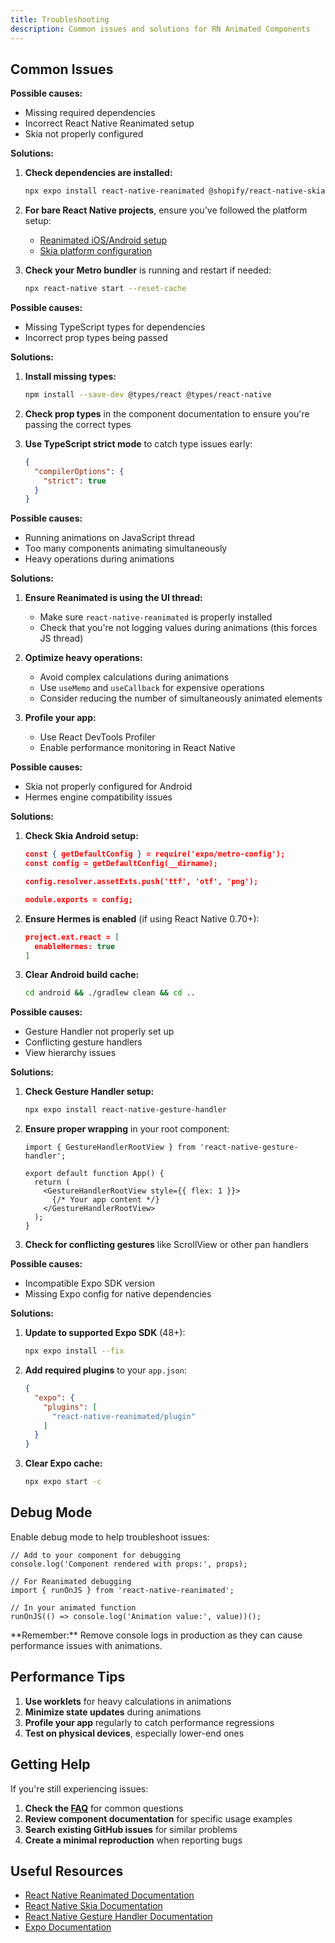 ```yaml
---
title: Troubleshooting
description: Common issues and solutions for RN Animated Components
---
```



## Common Issues

<Accordions type="single">

<Accordion title="Component not animating or rendering blank">

**Possible causes:**
- Missing required dependencies
- Incorrect React Native Reanimated setup
- Skia not properly configured

**Solutions:**

1. **Check dependencies are installed:**
   ```bash npm2yarn
   npx expo install react-native-reanimated @shopify/react-native-skia react-native-gesture-handler
   ```

2. **For bare React Native projects**, ensure you've followed the platform setup:
   - [Reanimated iOS/Android setup](https://docs.swmansion.com/react-native-reanimated/docs/fundamentals/getting-started/)
   - [Skia platform configuration](https://shopify.github.io/react-native-skia/docs/getting-started/installation)

3. **Check your Metro bundler** is running and restart if needed:
   ```bash
   npx react-native start --reset-cache
   ```

</Accordion>

<Accordion title="TypeScript errors with component props">

**Possible causes:**
- Missing TypeScript types for dependencies
- Incorrect prop types being passed

**Solutions:**

1. **Install missing types:**
   ```bash npm2yarn
   npm install --save-dev @types/react @types/react-native
   ```

2. **Check prop types** in the component documentation to ensure you're passing the correct types

3. **Use TypeScript strict mode** to catch type issues early:
   ```json title="tsconfig.json"
   {
     "compilerOptions": {
       "strict": true
     }
   }
   ```

</Accordion>

<Accordion title="Performance issues or stuttering animations">

**Possible causes:**
- Running animations on JavaScript thread
- Too many components animating simultaneously
- Heavy operations during animations

**Solutions:**

1. **Ensure Reanimated is using the UI thread:**
   - Make sure `react-native-reanimated` is properly installed
   - Check that you're not logging values during animations (this forces JS thread)

2. **Optimize heavy operations:**
   - Avoid complex calculations during animations
   - Use `useMemo` and `useCallback` for expensive operations
   - Consider reducing the number of simultaneously animated elements

3. **Profile your app:**
   - Use React DevTools Profiler
   - Enable performance monitoring in React Native

</Accordion>

<Accordion title="Skia components not displaying on Android">

**Possible causes:**
- Skia not properly configured for Android
- Hermes engine compatibility issues

**Solutions:**

1. **Check Skia Android setup:**
   ```json title="metro.config.js"
   const { getDefaultConfig } = require('expo/metro-config');
   const config = getDefaultConfig(__dirname);
   
   config.resolver.assetExts.push('ttf', 'otf', 'png');
   
   module.exports = config;
   ```

2. **Ensure Hermes is enabled** (if using React Native 0.70+):
   ```json title="android/app/build.gradle"
   project.ext.react = [
     enableHermes: true
   ]
   ```

3. **Clear Android build cache:**
   ```bash
   cd android && ./gradlew clean && cd ..
   ```

</Accordion>

<Accordion title="Gestures not working in ScratchCard">

**Possible causes:**
- Gesture Handler not properly set up
- Conflicting gesture handlers
- View hierarchy issues

**Solutions:**

1. **Check Gesture Handler setup:**
   ```bash npm2yarn
   npx expo install react-native-gesture-handler
   ```

2. **Ensure proper wrapping** in your root component:
   ```tsx title="App.tsx"
   import { GestureHandlerRootView } from 'react-native-gesture-handler';
   
   export default function App() {
     return (
       <GestureHandlerRootView style={{ flex: 1 }}>
         {/* Your app content */}
       </GestureHandlerRootView>
     );
   }
   ```

3. **Check for conflicting gestures** like ScrollView or other pan handlers

</Accordion>

<Accordion title="Build errors with Expo">

**Possible causes:**
- Incompatible Expo SDK version
- Missing Expo config for native dependencies

**Solutions:**

1. **Update to supported Expo SDK** (48+):
   ```bash
   npx expo install --fix
   ```

2. **Add required plugins** to your `app.json`:
   ```json title="app.json"
   {
     "expo": {
       "plugins": [
         "react-native-reanimated/plugin"
       ]
     }
   }
   ```

3. **Clear Expo cache:**
   ```bash
   npx expo start -c
   ```

</Accordion>

</Accordions>

## Debug Mode

Enable debug mode to help troubleshoot issues:

```tsx
// Add to your component for debugging
console.log('Component rendered with props:', props);

// For Reanimated debugging
import { runOnJS } from 'react-native-reanimated';

// In your animated function
runOnJS(() => console.log('Animation value:', value))();
```

<Callout type="warn">
**Remember:** Remove console logs in production as they can cause performance issues with animations.
</Callout>

## Performance Tips

1. **Use worklets** for heavy calculations in animations
2. **Minimize state updates** during animations  
3. **Profile your app** regularly to catch performance regressions
4. **Test on physical devices**, especially lower-end ones

## Getting Help

If you're still experiencing issues:

1. **Check the [FAQ](/docs/faq)** for common questions
2. **Review component documentation** for specific usage examples
3. **Search existing GitHub issues** for similar problems
4. **Create a minimal reproduction** when reporting bugs

## Useful Resources

- [React Native Reanimated Documentation](https://docs.swmansion.com/react-native-reanimated/)
- [React Native Skia Documentation](https://shopify.github.io/react-native-skia/)
- [React Native Gesture Handler Documentation](https://docs.swmansion.com/react-native-gesture-handler/)
- [Expo Documentation](https://docs.expo.dev/)